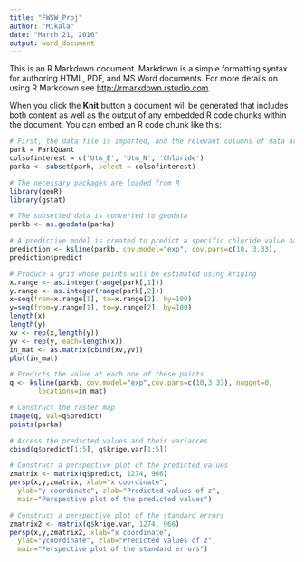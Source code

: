 ```yaml
---
title: "FWSW_Proj"
author: "Mikala"
date: "March 21, 2016"
output: word_document
---
```


This is an R Markdown document. Markdown is a simple formatting syntax for authoring HTML, PDF, and MS Word documents. For more details on using R Markdown see <http://rmarkdown.rstudio.com>.

When you click the **Knit** button a document will be generated that includes both content as well as the output of any embedded R code chunks within the document. You can embed an R code chunk like this:

```r
# First, the data file is imported, and the relevant columns of data are subsetted from the data file.
park = ParkQuant
colsofinterest = c('Utm_E', 'Utm_N', 'Chloride')
parka <- subset(park, select = colsofinterest)

# The necessary packages are loaded from R
library(geoR)
library(gstat)

# The subsetted data is converted to geodata
parkb <- as.geodata(parka)

# A predictive model is created to predict a specific chloride value based on a given new location
prediction <- ksline(parkb, cov.model="exp", cov.pars=c(10, 3.33),                        nugget=0, locations=c(332640,795600))
prediction$predict

# Produce a grid whose points will be estimated using kriging
x.range <- as.integer(range(park[,1]))
y.range <- as.integer(range(park[,2]))
x=seq(from=x.range[1], to=x.range[2], by=100)
y=seq(from=y.range[1], to=y.range[2], by=100)
length(x)
length(y)
xv <- rep(x,length(y))
yv <- rep(y, each=length(x))
in_mat <- as.matrix(cbind(xv,yv))
plot(in_mat)

# Predicts the value at each one of these points
q <- ksline(parkb, cov.model="exp",cov.pars=c(10,3.33), nugget=0,
       locations=in_mat)

# Construct the raster map
image(q, val=q$predict)
points(parka)

# Access the predicted values and their variances
cbind(q$predict[1:5], q$krige.var[1:5])

# Construct a perspective plot of the predicted values
zmatrix <- matrix(q$predict, 1274, 966)
persp(x,y,zmatrix, xlab="x coordinate",
  ylab="y coordinate", zlab="Predicted values of z",
  main="Perspective plot of the predicted values")

# Construct a perspective plot of the standard errors
zmatrix2 <- matrix(q$krige.var, 1274, 966)
persp(x,y,zmatrix2, xlab="x coordinate",
  ylab="ycoordinate", zlab="Predicted values of z",
  main="Perspective plot of the standard errors")


```


